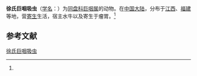 {{Speciesbox
| name = 徐氏巨咽吸虫
| status = 
| status_system = 
| image = 
| genus = Macropharynx
| species = hsui
| authority = (Wang, 1966)<ref name='id9998'>{{cite web| url =http://www.bioinfo.cn/db05/BjdwSpecies.php?action=view&id=9998| title =徐氏巨咽吸虫| work =《中国动物物种编目数据库》| publisher =中国科学院微生物研究所| author =中国科学院动物研究所| accessdate =2009-04-16| deadurl =yes| archiveurl =https://web.archive.org/web/20160305000455/http://www.bioinfo.cn/db05/BjdwSpecies.php?action=view&id=9998| archivedate =2016-03-05}}</ref>
}}

'''徐氏巨咽吸虫'''（[[学名|学名]]：{{lang|la|''Macropharynx hsui''}}）为[[同盘科|同盘科]][[巨咽属|巨咽属]]的动物。在[[中国大陆|中国大陆]]，分布于[[江西|江西]]、[[福建|福建]]等地，营[[寄生|寄生]]生活，宿主水牛以及寄生于瘤胃。<ref name='id9998'/>

== 参考文献 ==
{{reflist}}

{{Wikispecies|Macropharynx hsui}}

[[Category:巨咽属|徐氏巨咽吸虫]]


{{吸虫小作品}}